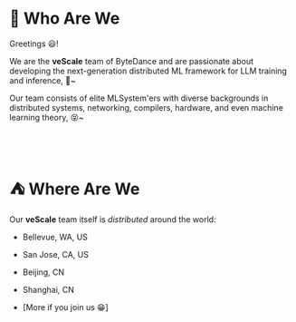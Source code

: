# 👤 Who Are We

Greetings 😃! 

We are the **veScale** team of ByteDance and are passionate about developing the next-generation distributed ML framework for LLM training and inference, 🚀~ 

Our team consists of elite MLSystem'ers with diverse backgrounds in distributed systems, networking, compilers, hardware, and even machine learning theory, 😝~ 

<br/><br/>

# ⛺️ Where Are We

Our **veScale** team itself is _distributed_ around the world: 

- Bellevue, WA, US

- San Jose, CA, US

- Beijing, CN

- Shanghai, CN

- [More if you join us 😁]